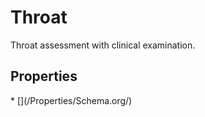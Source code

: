 # Throat

Throat assessment with  clinical examination.

## Properties

<Grid>
* [](/Properties/Schema.org/)

</Grid>

